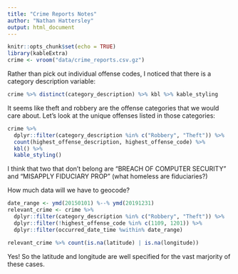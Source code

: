 ```yaml
---
title: "Crime Reports Notes"
author: "Nathan Hattersley"
output: html_document
---
```


```r
knitr::opts_chunk$set(echo = TRUE)
library(kableExtra)
crime <- vroom("data/crime_reports.csv.gz")
```

Rather than pick out individual offense codes, I noticed that there is a category description variable:

```r
crime %>% distinct(category_description) %>% kbl %>% kable_styling
```

It seems like theft and robbery are the offense categories that we would care about. Let's look at the unique offenses listed in those categories:

```r
crime %>% 
  dplyr::filter(category_description %in% c("Robbery", "Theft")) %>% 
  count(highest_offense_description, highest_offense_code) %>% 
  kbl() %>%
  kable_styling()
```

I think that two that don't belong are "BREACH OF COMPUTER SECURITY" and "MISAPPLY FIDUCIARY PROP" (what homeless are fiduciaries?)

How much data will we have to geocode?

```r
date_range <- ymd(20150101) %--% ymd(20191231)
relevant_crime <- crime %>%
  dplyr::filter(category_description %in% c("Robbery", "Theft")) %>%
  dplyr::filter(!highest_offense_code %in% c(1109, 1201)) %>%
  dplyr::filter(occurred_date_time %within% date_range)

relevant_crime %>% count(is.na(latitude) | is.na(longitude))
```

Yes! So the latitude and longitude are well specified for the vast marjority of these cases. 
